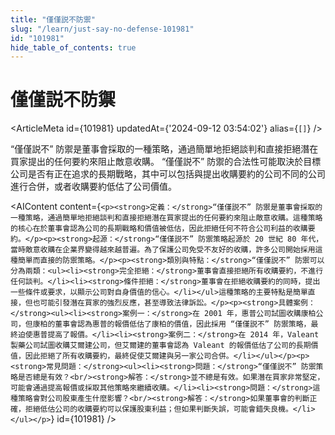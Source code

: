 ```yaml
---
title: "僅僅説不防禦"
slug: "/learn/just-say-no-defense-101981"
id: "101981"
hide_table_of_contents: true
---
```



# 僅僅説不防禦

<ArticleMeta id={101981} updatedAt={'2024-09-12 03:54:02'} alias={`[]`} />
<div className='border-solid border-b border-t-0 my-4 border-[var(--ifm-color-gray-300)]' />

“僅僅説不” 防禦是董事會採取的一種策略，通過簡單地拒絕談判和直接拒絕潛在買家提出的任何要約來阻止敵意收購。 “僅僅説不” 防禦的合法性可能取決於目標公司是否有正在追求的長期戰略，其中可以包括與提出收購要約的公司不同的公司進行合併，或者收購要約低估了公司價值。

<AIContent content={`<p><strong>定義：</strong>“僅僅説不” 防禦是董事會採取的一種策略，通過簡單地拒絕談判和直接拒絕潛在買家提出的任何要約來阻止敵意收購。這種策略的核心在於董事會認為公司的長期戰略和價值被低估，因此拒絕任何不符合公司利益的收購要約。</p><p><strong>起源：</strong>“僅僅説不” 防禦策略起源於 20 世紀 80 年代，當時敵意收購在企業界變得越來越普遍。為了保護公司免受不友好的收購，許多公司開始採用這種簡單而直接的防禦策略。</p><p><strong>類別與特點：</strong>“僅僅説不” 防禦可以分為兩類：<ul><li><strong>完全拒絕：</strong>董事會直接拒絕所有收購要約，不進行任何談判。</li><li><strong>條件拒絕：</strong>董事會在拒絕收購要約的同時，提出一些條件或要求，以顯示公司對自身價值的信心。</li></ul>這種策略的主要特點是簡單直接，但也可能引發潛在買家的強烈反應，甚至導致法律訴訟。</p><p><strong>具體案例：</strong><ul><li><strong>案例一：</strong>在 2001 年，惠普公司試圖收購康柏公司，但康柏的董事會認為惠普的報價低估了康柏的價值，因此採用 “僅僅説不” 防禦策略，最終迫使惠普提高了報價。</li><li><strong>案例二：</strong>在 2014 年，Valeant 製藥公司試圖收購艾爾建公司，但艾爾建的董事會認為 Valeant 的報價低估了公司的長期價值，因此拒絕了所有收購要約，最終促使艾爾建與另一家公司合併。</li></ul></p><p><strong>常見問題：</strong><ul><li><strong>問題：</strong>“僅僅説不” 防禦策略是否總是有效？<br/><strong>解答：</strong>並不總是有效。如果潛在買家非常堅定，可能會通過提高報價或採取其他策略來繼續收購。</li><li><strong>問題：</strong>這種策略會對公司股東產生什麼影響？<br/><strong>解答：</strong>如果董事會的判斷正確，拒絕低估公司的收購要約可以保護股東利益；但如果判斷失誤，可能會錯失良機。</li></ul></p>`} id={101981} />
